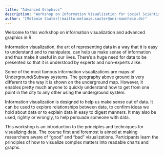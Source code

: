 ```yaml
---
title: "Advanced Graphics"
description: "Workshop on Information Visualization for Social Scientists"
author: "[Melanie Sauter](mailto:melanie.sauter@uni-mannheim.de)"
---
```




Welcome to this workshop on information visualization and advanced graphics in R.

Information visualization, the art of representing data in a way that it is easy to understand and to manipulate, can help us make sense of information and thus make it useful in our lives. There’s a huge need for data to be presented so that it is understood by experts and non-experts alike.

Some of the most famous information visualizations are maps of Underground/Subway systems. The geography above ground is very different to the way it is shown on the underground map. However, it enables pretty much anyone to quickly understand how to get from one point in the city to any other using the underground system.

Information visualization is designed to help us make sense out of data. It can be used to explore relationships between data, to confirm ideas we hold about data or to explain data in easy to digest manners. It may also be used, rightly or wrongly, to help persuade someone with data.

This workshop is an introduction to the principles and techniques for visualizing data. The course first and foremost is aimed at making researchers aware of “good” and “bad” visualizations. Participants learn the principles of how to visualize complex matters into readable charts and graphs.
